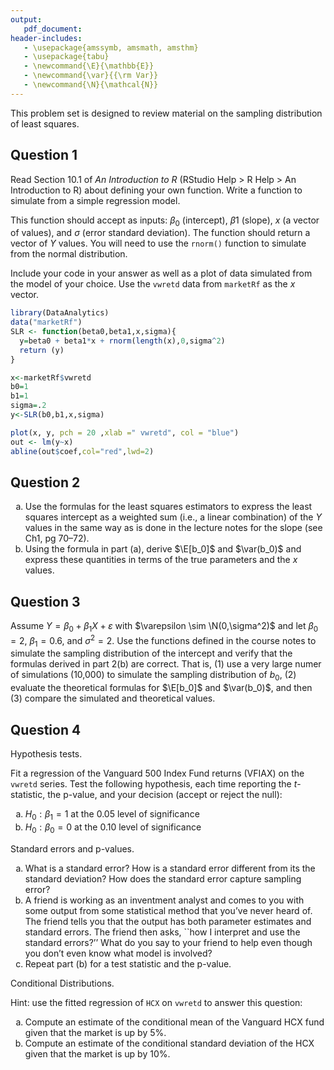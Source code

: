```yaml
---
output: 
   pdf_document:
header-includes:
   - \usepackage{amssymb, amsmath, amsthm}
   - \usepackage{tabu}
   - \newcommand{\E}{\mathbb{E}}
   - \newcommand{\var}{{\rm Var}}
   - \newcommand{\N}{\mathcal{N}}
---
```


\noindent \begin{tabu} to \textwidth {@{}X[4 l] @{}X[r]}
  \textbf{Problem Set 1}           & \\ 
  \textbf{Mgmt 237Q: Econometrics} & \\ 
  \textbf{Professor Rossi}         & 
\end{tabu}

This problem set is designed to review material on the sampling distribution of least squares.


## Question 1

Read Section 10.1 of _An Introduction to R_ (RStudio Help > R Help > An Introduction to R) about defining your own function. Write a function to simulate from a simple regression model. 

This function should accept as inputs: $\beta_0$ (intercept), $\beta1$ (slope), $x$ (a vector of values), and $\sigma$ (error standard deviation). The function should return a vector of $Y$ values. You will need to use the `rnorm()` function to simulate from the normal distribution.

Include your code in your answer as well as a plot of data simulated from the model of your choice. Use the `vwretd` data from `marketRf` as the $x$ vector.

```r
library(DataAnalytics) 
data("marketRf")
SLR <- function(beta0,beta1,x,sigma){
  y=beta0 + beta1*x + rnorm(length(x),0,sigma^2)
  return (y)
}

x<-marketRf$vwretd
b0=1
b1=1
sigma=.2
y<-SLR(b0,b1,x,sigma)

plot(x, y, pch = 20 ,xlab =" vwretd", col = "blue") 
out <- lm(y~x) 
abline(out$coef,col="red",lwd=2)
```

## Question 2

a. Use the formulas for the least squares estimators to express the least squares intercept as a weighted sum (i.e., a linear combination) of the $Y$ values in the same way as is done in the lecture notes for the slope (see Ch1, pg 70--72).
b. Using the formula in part (a), derive $\E[b_0]$ and $\var(b_0)$ and express these quantities in terms of the true parameters and the $x$ values.


## Question 3

Assume $Y = \beta_0 + \beta_1X + \varepsilon$ with $\varepsilon \sim \N(0,\sigma^2)$ and let $\beta_0 = 2$, $\beta_1 = 0.6$, and $\sigma^2 = 2$. Use the functions defined in the course notes to simulate the sampling distribution of the intercept and verify that the formulas derived in part 2(b) are correct. That is, (1) use a very large numer of simulations (10,000) to simulate the sampling distribution of $b_0$, (2) evaluate the theoretical formulas for $\E[b_0]$ and $\var(b_0)$, and then (3) compare the simulated and theoretical values.


## Question 4

Hypothesis tests.

Fit a regression of the Vanguard 500 Index Fund returns (VFIAX) on the `vwretd` series. Test the following hypothesis, each time reporting the $t$-statistic, the p-value, and your decision (accept or reject the null):

a. $H_0: \beta_1 = 1$ at the $0.05$ level of significance
b. $H_0: \beta_0 = 0$ at the $0.10$ level of significance


\newpage
\subsubsection*{Question 5}

Standard errors and p-values.

a.  What is a standard error? How is a standard error different from its the standard deviation? How does the standard error capture sampling error?
b.  A friend is working as an inventment analyst and comes to you with some output from some statistical method that you've never heard of. The friend tells you that the output has both parameter estimates and standard errors. The friend then asks, ``how I interpret and use the standard errors?'' What do you say to your friend to help even though you don't even know what model is involved?
c.  Repeat part (b) for a test statistic and the p-value.


\subsubsection*{Question 6}

Conditional Distributions.

Hint: use the fitted regression of `HCX` on `vwretd` to answer this question:

a. Compute an estimate of the conditional mean of the Vanguard HCX fund given that the market is up by 5\%. 
b. Compute an estimate of the conditional standard deviation of the HCX given that the market is up by 10\%. 


